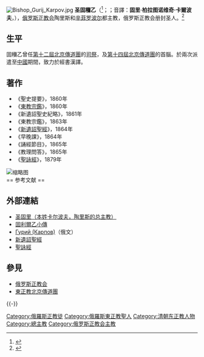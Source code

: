 {{CJK-New-Char|9FE0|9FDF}}
{{全局僻字|鿟|⿰利尔|鿠|⿰利爾}}
[[File:Bishop_Gurij_Karpov.jpg|thumb]]
'''圣固鿠乙'''（{{lang-ru|Григорий Платонович Карпов}}<ref>{{Cite web|url=http://www.pravenc.ru/text/168374.html|title=ГУРИЙ|accessdate=2018-12-28|author=Василий Марущак|date=|publisher=|archive-date=2018-12-28|archive-url=https://web.archive.org/web/20181228174857/http://www.pravenc.ru/text/168374.html|dead-url=no}}</ref>；{{lang-en|'''Guri Karpov'''}}；音譯：'''固里·柏拉图诺维奇·卡爾波夫'''，{{bd|1814年生于[[萨拉托夫|萨拉托夫]]||1882年3月17日卒于[[辛菲罗波尔|辛菲罗波尔]]|catIdx=K}}），[[俄罗斯正教会|俄罗斯正教会]]陶里斯和[[辛菲罗波尔|辛菲罗波尔]]都主教，俄罗斯正教会册封圣人。<ref>{{Cite web|url=http://pravoslavie.ru/41324.html|title=АРХИЕПИСКОП ГУРИЙ (КАРПОВ)|accessdate=2018-12-28|author=|date=|publisher=Orthodox Christianity|archive-date=2018-12-28|archive-url=https://web.archive.org/web/20181228175042/http://pravoslavie.ru/41324.html|dead-url=no}}</ref>

== 生平 ==
固鿠乙曾任[[东正教北京传道团#第十二届北京传道团|第十二屆北京傳道團]]的[[司祭|司祭]]，及[[东正教北京传道团#第十四届北京传道团|第十四屆北京傳道團]]的首腦。於兩次派遣至[[中國|中國]]期間，致力於經書漢譯。

== 著作 ==
*《聖史提要》，1860年
*《[[東教宗鑑|東教宗鑑]]》，1860年
*《新遺詔聖史紀略》，1861年
*《東教宗鑑》，1863年
*《[[新遺詔聖經|新遺詔聖經]]》，1864年
*《早晚課》，1864年
*《誦經節目》，1865年
*《教理問答》，1865年
*《[[聖詠經|聖詠經]]》，1879年

[[File:1864ntchopmarkharvard.jpg|缩略图]]
<br />
== 参考文献 ==
{{Reflist}}

== 外部連結 ==
* [http://orthodox.cn/saints/gurykarpov_cn.htm 圣固里（本姓卡尔波夫，陶里斯的总主教）]{{Wayback|url=http://orthodox.cn/saints/gurykarpov_cn.htm |date=20090422014938 }}
* [http://jesus.tw/Guri_Karpov 固利爾乙小傳]{{Wayback|url=http://jesus.tw/Guri_Karpov |date=20090420110646 }}
* [https://web.archive.org/web/20090506150551/http://www.ortho-rus.ru/cgi-bin/ps_file.cgi?2_7384 Гурий (Карпов)]（俄文）
* [https://web.archive.org/web/20081217055520/http://jesus.tw/Orthodox/New_Testament 新遺詔聖經]
* [https://archive.is/20130113205019/http://jesus.tw/Orthodox/Psalter 聖詠經]

== 參見 ==
* [[俄罗斯正教会|俄罗斯正教会]]
* [[東正教北京傳道團|東正教北京傳道團]]

{{-}}
{{中国基督教史|清}}

[[Category:俄羅斯正教徒|Category:俄羅斯正教徒]]
[[Category:俄羅斯東正教聖人|Category:俄羅斯東正教聖人]]
[[Category:清朝东正教人物|Category:清朝东正教人物]]
[[Category:總主教|Category:總主教]]
[[Category:俄罗斯正教会主教|Category:俄罗斯正教会主教]]